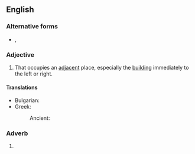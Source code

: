 {{also|nextdoor|next door}}

==English==

===Alternative forms===
* {{l|en|nextdoor}}, {{l|en|next door}}

===Adjective===
{{en-adj|-|head=[[next]]-[[door]]}}

# That occupies an [[adjacent]] place, especially the [[building]] immediately to the left or right.

====Translations====
{{trans-top|occupying an adjacent place}}
* Bulgarian: {{t+|bg|съседен}}
* Greek:
*: Ancient: {{t|grc|ἀγχίθυρος}}
{{trans-mid}}
{{trans-bottom}}

===Adverb===
{{en-adv|-|head=[[next]]-[[door]]}}

# {{alternative spelling of|en|next door}}